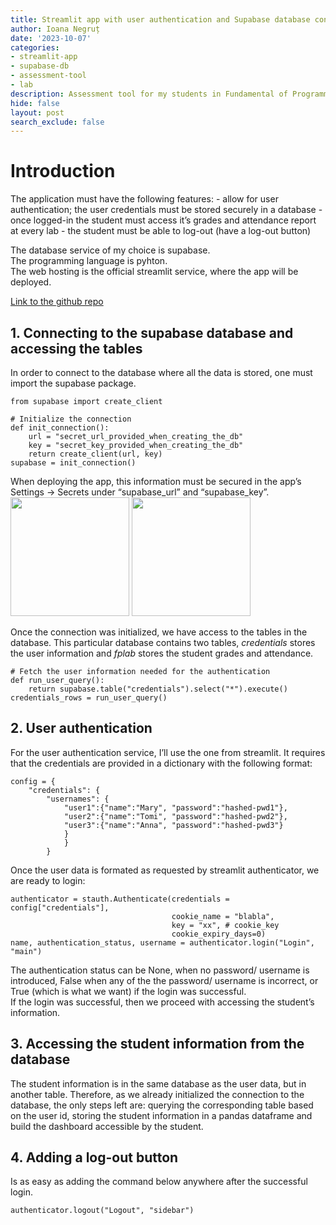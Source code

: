 ```yaml
---
title: Streamlit app with user authentication and Supabase database connection
author: Ioana Negruț
date: '2023-10-07'
categories:
- streamlit-app
- supabase-db
- assessment-tool
- lab
description: Assessment tool for my students in Fundamental of Programming Lab.
hide: false
layout: post
search_exclude: false
---
```


# Introduction

The application must have the following features: - allow for user
authentication; the user credentials must be stored securely in a
database - once logged-in the student must access it’s grades and
attendance report at every lab - the student must be able to log-out
(have a log-out button)

The database service of my choice is supabase.  
The programming language is pyhton.  
The web hosting is the official streamlit service, where the app will be
deployed.  

[Link to the github repo](https://github.com/ioananegrut/fp_lab)

## 1. Connecting to the supabase database and accessing the tables
In order to connect to the database where all the data is stored, one
must import the supabase package.

    from supabase import create_client

    # Initialize the connection
    def init_connection():
        url = "secret_url_provided_when_creating_the_db"
        key = "secret_key_provided_when_creating_the_db"
        return create_client(url, key)
    supabase = init_connection()

When deploying the app, this information must be secured in the app’s
Settings -\> Secrets under “supabase_url” and “supabase_key”.  
<img src="images/supabase_keys.png" height="190">
<img src="images/secrets_supabase.png" height="190">


Once the connection was initialized, we have access to the tables in the
database. This particular database contains two tables,
<i>credentials</i> stores the user information and <i>fplab</i> stores
the student grades and attendance.

    # Fetch the user information needed for the authentication
    def run_user_query():
        return supabase.table("credentials").select("*").execute()
    credentials_rows = run_user_query()

## 2. User authentication

For the user authentication service, I’ll use the one from streamlit. It
requires that the credentials are provided in a dictionary with the
following format:

    config = {
        "credentials": {
            "usernames": {
                "user1":{"name":"Mary", "password":"hashed-pwd1"},
                "user2":{"name":"Tomi", "password":"hashed-pwd2"},
                "user3":{"name":"Anna", "password":"hashed-pwd3"}
                }
                }
            }

Once the user data is formated as requested by streamlit authenticator,
we are ready to login:

    authenticator = stauth.Authenticate(credentials = config["credentials"],
                                        cookie_name = "blabla", 
                                        key = "xx", # cookie_key
                                        cookie_expiry_days=0)
    name, authentication_status, username = authenticator.login("Login", "main")

The authentication status can be None, when no password/ username is
introduced, False when any of the the password/ username is incorrect,
or True (which is what we want) if the login was successful.  
If the login was successful, then we proceed with accessing the
student’s information.

## 3. Accessing the student information from the database

The student information is in the same database as the user data, but in
another table. Therefore, as we already initialized the connection to
the database, the only steps left are: querying the corresponding table
based on the user id, storing the student information in a pandas
dataframe and build the dashboard accessible by the student.

## 4. Adding a log-out button

Is as easy as adding the command below anywhere after the successful
login.

    authenticator.logout("Logout", "sidebar")
